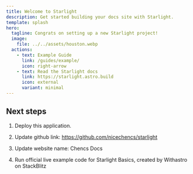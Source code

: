 ```yaml
---
title: Welcome to Starlight
description: Get started building your docs site with Starlight.
template: splash
hero:
  tagline: Congrats on setting up a new Starlight project!
  image:
    file: ../../assets/houston.webp
  actions:
    - text: Example Guide
      link: /guides/example/
      icon: right-arrow
    - text: Read the Starlight docs
      link: https://starlight.astro.build
      icon: external
      variant: minimal
---
```


## Next steps

1. Deploy this application.

2. Update github link: https://github.com/nicechencs/starlight

3. Update website name: Chencs Docs

4. Run official live example code for Starlight Basics, created by Withastro on StackBlitz